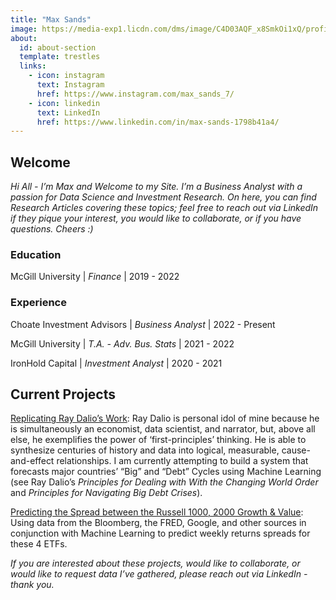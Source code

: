 ```yaml
---
title: "Max Sands"
image: https://media-exp1.licdn.com/dms/image/C4D03AQF_x8SmkOi1xQ/profile-displayphoto-shrink_400_400/0/1650212094989?e=1674691200&v=beta&t=7dhrZLhTJ_kepdA76K4yv6O_LnFXEaAY5MCRnZugmiA
about:
  id: about-section
  template: trestles
  links:
    - icon: instagram
      text: Instagram
      href: https://www.instagram.com/max_sands_7/
    - icon: linkedin
      text: LinkedIn
      href: https://www.linkedin.com/in/max-sands-1798b41a4/
---
```


## Welcome

*Hi All - I'm Max and Welcome to my Site. I'm a Business Analyst with a passion for Data Science and Investment Research. On here, you can find Research Articles covering these topics; feel free to reach out via LinkedIn if they pique your interest, you would like to collaborate, or if you have questions. Cheers :)*

::: {#about-section}
### Education

McGill University \| *Finance* \| 2019 - 2022

### Experience

Choate Investment Advisors \| *Business Analyst* \| 2022 - Present

McGill University \| *T.A. - Adv. Bus. Stats* \| 2021 - 2022

IronHold Capital \| *Investment Analyst* \| 2020 - 2021
:::

## Current Projects

[Replicating Ray Dalio's Work]{.underline}: Ray Dalio is personal idol of mine because he is simultaneously an economist, data scientist, and narrator, but, above all else, he exemplifies the power of 'first-principles' thinking. He is able to synthesize centuries of history and data into logical, measurable, cause-and-effect relationships. I am currently attempting to build a system that forecasts major countries' "Big" and "Debt" Cycles using Machine Learning (see Ray Dalio's *Principles for Dealing with With the Changing World Order* and *Principles for Navigating Big Debt Crises*).

[Predicting the Spread between the Russell 1000, 2000 Growth & Value]{.underline}: Using data from the Bloomberg, the FRED, Google, and other sources in conjunction with Machine Learning to predict weekly returns spreads for these 4 ETFs.

*If you are interested about these projects, would like to collaborate, or would like to request data I've gathered, please reach out via LinkedIn - thank you.*
